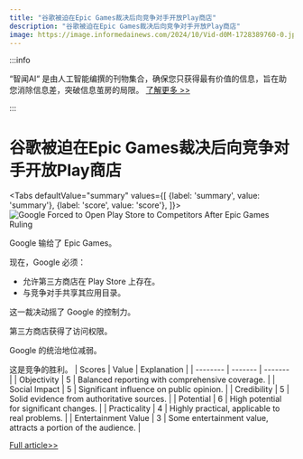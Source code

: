 ```yaml
---
title: "谷歌被迫在Epic Games裁决后向竞争对手开放Play商店"
description: "谷歌被迫在Epic Games裁决后向竞争对手开放Play商店"
image: https://image.informedainews.com/2024/10/Vid-d0M-1728389760-0.jpg
---
```



:::info

“智闻AI“ 是由人工智能编撰的刊物集合，确保您只获得最有价值的信息，旨在助您消除信息差，突破信息茧房的局限。  [了解更多 >>](/)

:::

# 谷歌被迫在Epic Games裁决后向竞争对手开放Play商店


<Tabs
	defaultValue="summary"
	values={[
	{label: 'summary', value: 'summary'},
	{label: 'score', value: 'score'},
]}>
<TabItem value="summary">
<img
  src="https://image.informedainews.com/2024/10/Vid-d0M-1728389760-0.jpg"
  alt="Google Forced to Open Play Store to Competitors After Epic Games Ruling"
/>



Google 输给了 Epic Games。

现在，Google 必须：
- 允许第三方商店在 Play Store 上存在。
- 与竞争对手共享其应用目录。

这一裁决动摇了 Google 的控制力。

第三方商店获得了访问权限。

Google 的统治地位减弱。

这是竞争的胜利。
</TabItem>
<TabItem value="score">
	| Scores     | Value   | Explanation |
	| -------- | ------- | ------- |
	| Objectivity  | 5    | Balanced reporting with comprehensive coverage.    |
	| Social Impact | 5     | Significant influence on public opinion.    |
	| Credibility    | 5    | Solid evidence from authoritative sources.    |
	| Potential    | 6    | High potential for significant changes.    |
	| Practicality    | 4    | Highly practical, applicable to real problems.    |
	| Entertainment Value    | 3    | Some entertainment value, attracts a portion of the audience.    |
</TabItem>
</Tabs>

[Full article>>](https://www.ign.com/articles/google-will-have-to-open-the-play-store-to-competitors-after-loss-in-epic-games-case)
